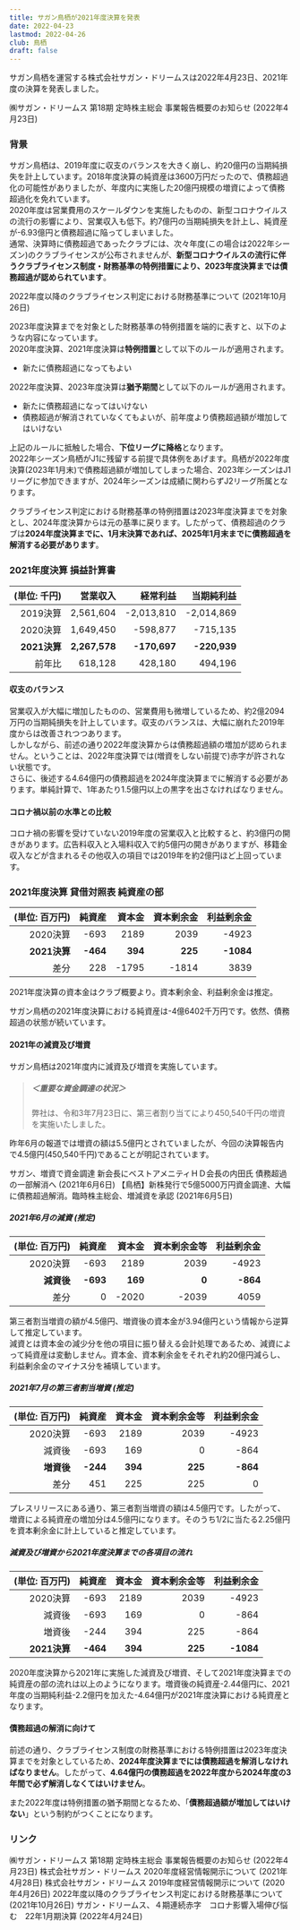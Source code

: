 ```yaml
---
title: サガン鳥栖が2021年度決算を発表
date: 2022-04-23
lastmod: 2022-04-26
club: 鳥栖
draft: false
---
```


サガン鳥栖を運営する株式会社サガン・ドリームスは2022年4月23日、2021年度の決算を発表しました。

<PanelLink to="https://www.sagan-tosu.net/news/p/6204/">
  ㈱サガン・ドリームス 第18期 定時株主総会 事業報告概要のお知らせ (2022年4月23日)
</PanelLink>

### 背景

サガン鳥栖は、2019年度に収支のバランスを大きく崩し、約20億円の当期純損失を計上しています。2018年度決算の純資産は3600万円だったので、債務超過化の可能性がありましたが、年度内に実施した20億円規模の増資によって債務超過化を免れています。  
2020年度は営業費用のスケールダウンを実施したものの、新型コロナウイルスの流行の影響により、営業収入も低下。約7億円の当期純損失を計上し、純資産が-6.93億円と債務超過に陥ってしまいました。  
通常、決算時に債務超過であったクラブには、次々年度(この場合は2022年シーズン)のクラブライセンスが公布されませんが、**新型コロナウイルスの流行に伴うクラブライセンス制度・財務基準の特例措置により、2023年度決算までは債務超過が認められています**。

<PanelLink to="https://aboutj.jleague.jp/corporate/release/24748/">
  2022年度以降のクラブライセンス判定における財務基準について (2021年10月26日)
</PanelLink>

2023年度決算までを対象とした財務基準の特例措置を端的に表すと、以下のような内容になっています。  
2020年度決算、2021年度決算は**特例措置**として以下のルールが適用されます。

- 新たに債務超過になってもよい

2022年度決算、2023年度決算は**猶予期間**として以下のルールが適用されます。

- 新たに債務超過になってはいけない
- 債務超過が解消されていなくてもよいが、前年度より債務超過額が増加してはいけない

上記のルールに抵触した場合、**下位リーグに降格**となります。  
2022年シーズン鳥栖がJ1に残留する前提で具体例をあげます。鳥栖が2022年度決算(2023年1月末)で債務超過額が増加してしまった場合、2023年シーズンはJ1リーグに参加できますが、2024年シーズンは成績に関わらずJ2リーグ所属となります。

クラブライセンス判定における財務基準の特例措置は2023年度決算までを対象とし、2024年度決算からは元の基準に戻ります。したがって、債務超過のクラブは**2024年度決算までに、1月末決算であれば、2025年1月末までに債務超過を解消する必要があります**。

<Ad />

### 2021年度決算 損益計算書

|  (単位: 千円) | 営業収入 | 経常利益 | 当期純利益 |
|------------:|---------:|--------:|--------:|
|   2019決算   | 2,561,604 | -2,013,810 | -2,014,869 |
|   2020決算   | 1,649,450 | -598,877 | -715,135 |
| **2021決算** | **2,267,578** | **-170,697** | **-220,939** |
|     前年比   | <Diff>618,128</Diff> | <Diff>428,180</Diff> | <Diff>494,196</Diff> |

#### 収支のバランス

営業収入が大幅に増加したものの、営業費用も微増しているため、約2億2094万円の当期純損失を計上しています。収支のバランスは、大幅に崩れた2019年度からは改善されつつあります。  
しかしながら、前述の通り2022年度決算からは債務超過額の増加が認められません。ということは、2022年度決算では(増資をしない前提で)赤字が許されない状態です。  
さらに、後述する4.64億円の債務超過を2024年度決算までに解消する必要があります。単純計算で、1年あたり1.5億円以上の黒字を出さなければなりません。

#### コロナ禍以前の水準との比較

コロナ禍の影響を受けていない2019年度の営業収入と比較すると、約3億円の開きがあります。広告料収入と入場料収入で約5億円の開きがありますが、移籍金収入などが含まれるその他収入の項目では2019年を約2億円ほど上回っています。

### 2021年度決算 貸借対照表 純資産の部

| (単位: 百万円) |    純資産 |   資本金 | 資本剰余金 | 利益剰余金 |
|-------------:|---------:|--------:|---------:|----------:|
|    2020決算   |   -693   |  2189   |   2039   |   -4923   |
|  **2021決算** | **-464** | **394** |  **225** | **-1084** |
|        差分   |<Diff>228</Diff> |	<Diff>-1795</Diff> | <Diff>-1814</Diff> | <Diff>3839</Diff> |

<Alert severity="warning">
  2021年度決算の資本金はクラブ概要より。資本剰余金、利益剰余金は推定。
</Alert>

サガン鳥栖の2021年度決算における純資産は-4億6402千万円です。依然、債務超過の状態が続いています。

#### 2021年の減資及び増資

サガン鳥栖は2021年度内に減資及び増資を実施しています。

> ##### ＜重要な資金調達の状況＞
>
> 弊社は、令和3年7月23日に、第三者割り当てにより450,540千円の増資を実施いたしました。

昨年6月の報道では増資の額は5.5億円とされていましたが、今回の決算報告内で4.5億円(450,540千円)であることが明記されています。

<PanelLink to="https://www.saga-s.co.jp/articles/-/687466">
  サガン、増資で資金調達 新会長にベストアメニティＨＤ会長の内田氏 債務超過の一部解消へ (2021年6月6日)
</PanelLink>

<PanelLink to="https://sakanowa.jp/topics/45130">
  【鳥栖】新株発行で5億5000万円資金調達、大幅に債務超過解消。臨時株主総会、増減資を承認 (2021年6月5日)
</PanelLink>

##### 2021年6月の減資 (推定)

| (単位: 百万円) |    純資産 |  資本金  | 資本剰余金等 | 利益剰余金 |
|----------:|---------:|--------:|-----------:|---------:|
|     2020決算 |    -693   |   2189  |      2039 |     -4923 |
|   **減資後** | **-693** |  **169**  |       **0** |      **-864** |
|         差分 |     0 | <Diff>-2020</Diff> | <Diff>-2039</Diff> | <Diff>4059</Diff> |

第三者割当増資の額が4.5億円、増資後の資本金が3.94億円という情報から逆算して推定しています。  
減資とは資本金の減少分を他の項目に振り替える会計処理であるため、減資によって純資産は変動しません。資本金、資本剰余金をそれぞれ約20億円減らし、利益剰余金のマイナス分を補填しています。

##### 2021年7月の第三者割当増資 (推定)

| (単位: 百万円) |    純資産 |  資本金 | 資本剰余金等 | 利益剰余金 |
|-------------:|--------:|--------:|----------:|----------:|
|     2020決算 |   -693   |  2189   |    2039   |   -4923   |
|     減資後   |   -693   |   169   |       0   |    -864   |
|   **増資後** | **-244** | **394** |   **225** |  **-864** |
|       差分   | <Diff>451</Diff> | <Diff>225</Diff>  | <Diff>225</Diff> | 0 |

プレスリリースにある通り、第三者割当増資の額は4.5億円です。したがって、増資による純資産の増加分は4.5億円になります。そのうち1/2に当たる2.25億円を資本剰余金に計上していると推定しています。

##### 減資及び増資から2021年度決算までの各項目の流れ

| (単位: 百万円) |    純資産 |  資本金  | 資本剰余金等 | 利益剰余金 |
|----------:|---------:|--------:|-----------:|---------:|
|     2020決算 |    -693   |   2189  |      2039 |     -4923 |
|     減資後 |     -693 |    169  |         0 |      -864 |
|   増資後   |   -244   |   394   |     225 |   -864 |
|  **2021決算** | **-464** | **394** |  **225** | **-1084** |

2020年度決算から2021年に実施した減資及び増資、そして2021年度決算までの純資産の部の流れは以上のようになります。増資後の純資産-2.44億円に、2021年度の当期純利益-2.2億円を加えた-4.64億円が2021年度決算における純資産となります。

#### 債務超過の解消に向けて

前述の通り、クラブライセンス制度の財務基準における特例措置は2023年度決算までを対象としているため、**2024年度決算までには債務超過を解消しなければなりません**。したがって、**4.64億円の債務超過を2022年度から2024年度の3年間で必ず解消しなくてはいけません**。

また2022年度は特例措置の猶予期間となるため、「**債務超過額が増加してはいけない**」という制約がつくことになります。

### リンク

<PanelLink to="https://www.sagan-tosu.net/news/p/6204/">
  ㈱サガン・ドリームス 第18期 定時株主総会 事業報告概要のお知らせ (2022年4月23日)
</PanelLink>

<PanelLink to="https://www.sagan-tosu.net/news/p/5401/">
  株式会社サガン・ドリームス 2020年度経営情報開示について (2021年4月28日)
</PanelLink>

<PanelLink to="https://www.sagan-tosu.net/news/p/5401/">
  株式会社サガン・ドリームス 2019年度経営情報開示について (2020年4月26日)
</PanelLink>

<PanelLink to="https://aboutj.jleague.jp/corporate/release/24748/">
  2022年度以降のクラブライセンス判定における財務基準について (2021年10月26日)
</PanelLink>

<PanelLink to="https://www.saga-s.co.jp/articles/-/844658">
  サガン・ドリームス、４期連続赤字　コロナ影響入場伸び悩む　22年1月期決算 (2022年4月24日)
</PanelLink>
